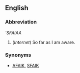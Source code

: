 ==English==
===Abbreviation===
'''SFAIAA''

#(''Internet'') So far as I am aware.

===Synonyms===
*[[AFAIK]], [[SFAIK]]